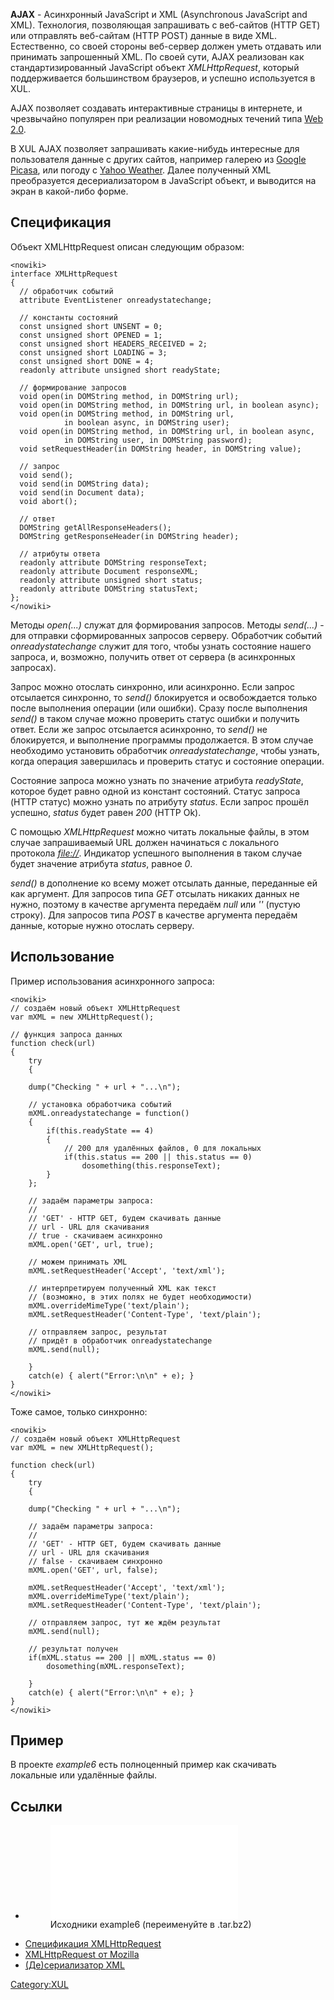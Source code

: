 '''AJAX''' - Асинхронный JavaScript и XML (Asynchronous JavaScript and XML). Технология, позволяющая запрашивать с веб-сайтов (HTTP GET) или отправлять веб-сайтам (HTTP POST) данные в виде XML. Естественно, со своей стороны веб-сервер должен уметь отдавать или принимать запрошенный XML. По своей сути, AJAX реализован как стандартизированный JavaScript объект ''XMLHttpRequest'', который поддерживается большинством браузеров, и успешно используется в XUL.

AJAX позволяет создавать интерактивные страницы в интернете, и чрезвычайно популярен при реализации новомодных течений типа [http://ru.wikipedia.org/wiki/Web_2.0 Web 2.0].

В XUL AJAX позволяет запрашивать какие-нибудь интересные для пользователя данные с других сайтов, например галерею из [http://picasaweb.google.com Google Picasa], или погоду с [http://weather.yahoo.com/ Yahoo Weather]. Далее полученный XML преобразуется десериализатором в JavaScript объект, и выводится на экран в какой-либо форме.

==Спецификация ==

Объект XMLHttpRequest описан следующим образом:

<pre>
<nowiki>
interface XMLHttpRequest
{
  // обработчик событий
  attribute EventListener onreadystatechange;

  // константы состояний
  const unsigned short UNSENT = 0;
  const unsigned short OPENED = 1;
  const unsigned short HEADERS_RECEIVED = 2;
  const unsigned short LOADING = 3;
  const unsigned short DONE = 4;
  readonly attribute unsigned short readyState;

  // формирование запросов
  void open(in DOMString method, in DOMString url);
  void open(in DOMString method, in DOMString url, in boolean async);
  void open(in DOMString method, in DOMString url,
            in boolean async, in DOMString user);
  void open(in DOMString method, in DOMString url, in boolean async,
            in DOMString user, in DOMString password);
  void setRequestHeader(in DOMString header, in DOMString value);

  // запрос
  void send();
  void send(in DOMString data);
  void send(in Document data);
  void abort();

  // ответ
  DOMString getAllResponseHeaders();
  DOMString getResponseHeader(in DOMString header);

  // атрибуты ответа
  readonly attribute DOMString responseText;
  readonly attribute Document responseXML;
  readonly attribute unsigned short status;
  readonly attribute DOMString statusText;
};
</nowiki>
</pre>

Методы ''open(...)'' служат для формирования запросов. Методы ''send(...)'' - для отправки сформированных запросов серверу. Обработчик событий ''onreadystatechange'' служит для того, чтобы узнать состояние нашего запроса, и, возможно, получить ответ от сервера (в асинхронных запросах).

Запрос можно отослать синхронно, или асинхронно. Если запрос отсылается синхронно, то ''send()'' блокируется и освобождается только после выполнения операции (или ошибки). Сразу после выполнения ''send()'' в таком случае можно проверить статус ошибки и получить ответ. Если же запрос отсылается асинхронно, то ''send()'' не блокируется, и выполнение программы продолжается. В этом случае необходимо установить обработчик ''onreadystatechange'', чтобы узнать, когда операция завершилась и проверить статус и состояние операции.

Состояние запроса можно узнать по значение атрибута ''readyState'', которое будет равно одной из констант состояний. Статус запроса (HTTP статус) можно узнать по атрибуту ''status''. Если запрос прошёл успешно, ''status'' будет равен ''200'' (HTTP Ok).

С помощью ''XMLHttpRequest'' можно читать локальные файлы, в этом случае запрашиваемый URL должен начинаться с локального протокола ''file://''. Индикатор успешного выполнения в таком случае будет значение атрибута ''status'', равное ''0''.

''send()'' в дополнение ко всему может отсылать данные, переданные ей как аргумент. Для запросов типа ''GET'' отсылать никаких данных не нужно, поэтому в качестве аргумента передаём ''null'' или ''<nowiki>''</nowiki>'' (пустую строку). Для запросов типа ''POST'' в качестве аргумента передаём данные, которые нужно отослать серверу.
== Использование ==

Пример использования асинхронного запроса:

<pre>
<nowiki>
// создаём новый объект XMLHttpRequest
var mXML = new XMLHttpRequest();

// функция запроса данных
function check(url)
{
    try
    {

    dump("Checking " + url + "...\n");

    // установка обработчика событий
    mXML.onreadystatechange = function()
    {
        if(this.readyState == 4)
        {
            // 200 для удалённых файлов, 0 для локальных
            if(this.status == 200 || this.status == 0)
                dosomething(this.responseText);
        }
    };

    // задаём параметры запроса:
    //
    // 'GET' - HTTP GET, будем скачивать данные
    // url - URL для скачивания
    // true - скачиваем асинхронно
    mXML.open('GET', url, true);

    // можем принимать XML
    mXML.setRequestHeader('Accept', 'text/xml');

    // интерпретируем полученный XML как текст
    // (возможно, в этих полях не будет необходимости)
    mXML.overrideMimeType('text/plain');
    mXML.setRequestHeader('Content-Type', 'text/plain');

    // отправляем запрос, результат
    // придёт в обработчик onreadystatechange
    mXML.send(null);

    }
    catch(e) { alert("Error:\n\n" + e); }
}
</nowiki>
</pre>

Тоже самое, только синхронно:

<pre>
<nowiki>
// создаём новый объект XMLHttpRequest
var mXML = new XMLHttpRequest();

function check(url)
{
    try
    {

    dump("Checking " + url + "...\n");

    // задаём параметры запроса:
    //
    // 'GET' - HTTP GET, будем скачивать данные
    // url - URL для скачивания
    // false - скачиваем синхронно
    mXML.open('GET', url, false);

    mXML.setRequestHeader('Accept', 'text/xml');
    mXML.overrideMimeType('text/plain');
    mXML.setRequestHeader('Content-Type', 'text/plain');

    // отправляем запрос, тут же ждём результат
    mXML.send(null);

    // результат получен
    if(mXML.status == 200 || mXML.status == 0)
        dosomething(mXML.responseText);

    }
    catch(e) { alert("Error:\n\n" + e); }
}
</nowiki>
</pre>
== Пример==

В проекте ''example6'' есть полноценный пример как скачивать локальные или удалённые файлы.

== Ссылки ==
* [[Image:example6.tar.bz2 | Исходники example6 (переименуйте в .tar.bz2)]]
* [http://www.w3.org/TR/2007/WD-XMLHttpRequest-20071026/ Спецификация XMLHttpRequest]
* [http://developer.mozilla.org/en/docs/XMLHttpRequest XMLHttpRequest от Mozilla]
* [http://www.kawa.net/works/js/xml/objtree-e.html (Де)сериализатор XML]

[[Category:XUL]]